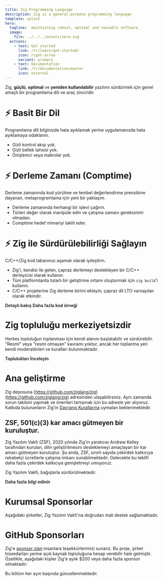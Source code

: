 ```yaml
---
title: Zig Programming Language
description: Zig is a general-purpose programming language
template: splash
hero:
  tagline:  maintaining robust, optimal and reusable software.
  image:
    file: ../../../assets/zero.svg
  actions:
    - text: Get started
      link: /tr/learn/get-started/
      icon: right-arrow
      variant: primary
    - text: Documentation
      link: /tr/documentation/master
      icon: external
---
```




Zig, **güçlü**, **optimal** ve **yeniden kullanılabilir** yazılımı sürdürmek için genel amaçlı bir programlama dili ve araç zinciridir.





# ⚡ Basit Bir Dil

Programlama dili bilginizde hata ayıklamak yerine uygulamanızda hata ayıklamaya odaklanın.

- Gizli kontrol akışı yok.
- Gizli bellek tahsisi yok.
- Önişlemci veya makrolar yok.

# ⚡ Derleme Zamanı (Comptime)

Derleme zamanında kod yürütme ve tembel değerlendirme prensibine dayanan, metaprogramlama için yeni bir yaklaşım.

- Derleme zamanında herhangi bir işlevi çağırın.
- Türleri değer olarak manipüle edin ve çalışma zamanı gereksinimi olmadan.
- Comptime hedef mimariyi taklit eder.

# ⚡ Zig ile Sürdürülebilirliği Sağlayın

C/C++/Zig kod tabanınızı aşamalı olarak iyileştirin.

- Zig'i, kendisi ile gelen, çapraz derlemeyi destekleyen bir C/C++ derleyicisi olarak kullanın.
- Tüm platformlarda tutarlı bir geliştirme ortamı oluşturmak için `zig build`'i kullanın.
- C/C++ projelerine Zig derleme birimi ekleyin; çapraz dil LTO varsayılan olarak etkindir.




<IndexUrl>
    <a href="learn/overview/" class="button" style="color:var(--sl-color-white);text-decoration:none;font-weight: 600;font-size: var(--sl-text-lg);">Detaylı bakış</a>
</IndexUrl>


<IndexUrl>
    <a href="learn/samples/" class="button" style="color:var(--sl-color-white);text-decoration:none;font-weight: 600;font-size: var(--sl-text-lg);">Daha fazla kod örneği</a>
</IndexUrl>




















# Zig topluluğu merkeziyetsizdir

Herkes topluluğun toplanması için kendi alanını başlatabilir ve sürdürebilir.
"Resmi" veya "resmi olmayan" kavramı yoktur, ancak her toplanma yeri kendi moderatörleri ve kuralları bulunmaktadır.


<IndexUrl>
	<a href="https://github.com/ziglang/zig/wiki/Community" class="button" style="color:var(--sl-color-white);text-decoration:none;font-weight: 600;font-size: var(--sl-text-lg);">Toplulukları İnceleyin</a>
</IndexUrl>








# Ana geliştirme

Zig deposuna [https://github.com/ziglang/zig](https://github.com/ziglang/zig) adresinden ulaşabilirsiniz. Aynı zamanda sorun takibini yapmak ve önerileri tartışmak için bu adreste yer alıyoruz.
Katkıda bulunanların Zig'in [Davranış Kurallarına](https://github.com/ziglang/zig/blob/master/.github/CODE_OF_CONDUCT.md) uymaları beklenmektedir.










## ZSF, 501(c)(3) kar amacı gütmeyen bir kuruluştur.

Zig Yazılım Vakfı (ZSF), 2020 yılında Zig'in yaratıcısı Andrew Kelley tarafından kurulan, dilin geliştirilmesini desteklemeyi amaçlayan bir kar amacı gütmeyen kuruluştur. Şu anda, ZSF, sınırlı sayıda çekirdek katkıcıya rekabetçi ücretlerle çalışma imkanı sunabilmektedir. Gelecekte bu teklifi daha fazla çekirdek katkıcıya genişletmeyi umuyoruz.

Zig Yazılım Vakfı, bağışlarla sürdürülmektedir.

<IndexUrl>
	<a href="zsf/" class="button" style="color:var(--sl-color-white);text-decoration:none;font-weight: 600;font-size: var(--sl-text-lg);">Daha fazla bilgi edinin</a>
</IndexUrl>





# Kurumsal Sponsorlar

Aşağıdaki şirketler, Zig Yazılım Vakfı'na doğrudan mali destek sağlamaktadır.

<MonetarySponsorLogos/>

# GitHub Sponsorları

Zig'e [sponsor olan](zsf/) insanlara teşekkürlerimizi sunarız. Bu proje, şirket hissedarları yerine açık kaynak topluluğuna hesap verebilir hale gelmiştir. Özellikle, aşağıdaki kişiler Zig'e aylık $200 veya daha fazla sponsor olmaktadır:

<GithubSponsors/>

Bu bölüm her ayın başında güncellenmektedir.






